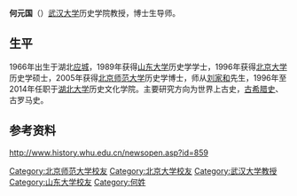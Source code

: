'''何元国'''（{{bd|1966年|catIdx=W}}）[[武汉大学|武汉大学]]历史学院教授，博士生导师。

==生平==
1966年出生于湖北[[应城|应城]]，1989年获得[[山东大学|山东大学]]历史学学士，1996年获得[[北京大学|北京大学]]历史学硕士，2005年获得[[北京师范大学|北京师范大学]]历史学博士，师从[[刘家和|刘家和]]先生，1996年至2014年任职于[[湖北大学|湖北大学]]历史文化学院。主要研究方向为世界上古史，[[古希腊史|古希腊史]]、古罗马史。

==参考资料==
http://www.history.whu.edu.cn/newsopen.asp?id=859{{Dead link|date=2019年5月 |bot=InternetArchiveBot |fix-attempted=yes }}

{{Authority control}}
{{DEFAULTSORT:H}}
[[Category:北京师范大学校友|Category:北京师范大学校友]]
[[Category:北京大学校友|Category:北京大学校友]]
[[Category:武汉大学教授|Category:武汉大学教授]]
[[Category:山东大学校友|Category:山东大学校友]]
[[Category:何姓|Category:何姓]]